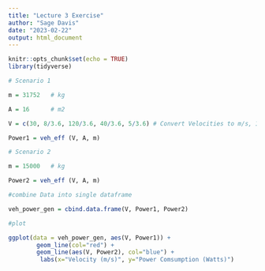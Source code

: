```yaml
---
title: "Lecture 3 Exercise"
author: "Sage Davis"
date: "2023-02-22"
output: html_document
---
```


```r
knitr::opts_chunk$set(echo = TRUE)
library(tidyverse)
```


```r

# Scenario 1

m = 31752   # kg

A = 16      # m2

V = c(30, 8/3.6, 120/3.6, 40/3.6, 5/3.6) # Convert Velocities to m/s, 1 m/s = 3.6km/hr

Power1 = veh_eff (V, A, m)

```


```r
# Scenario 2

m = 15000   # kg

Power2 = veh_eff (V, A, m)

```


```r

#combine Data into single dataframe 

veh_power_gen = cbind.data.frame(V, Power1, Power2)

```

```r

#plot

ggplot(data = veh_power_gen, aes(V, Power1)) + 
        geom_line(col="red") +
        geom_line(aes(V, Power2), col="blue") +
         labs(x="Velocity (m/s)", y="Power Comsumption (Watts)")
  
  

```

